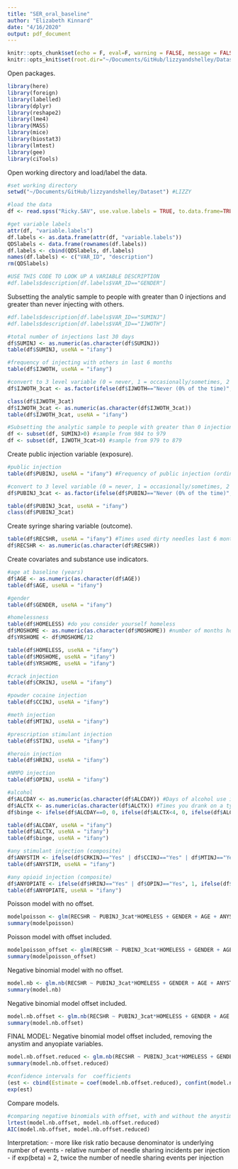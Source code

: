```yaml
---
title: "SER_oral_baseline"
author: "Elizabeth Kinnard"
date: "4/16/2020"
output: pdf_document
---
```


```r
knitr::opts_chunk$set(echo = F, eval=F, warning = FALSE, message = FALSE, global.par=TRUE)
knitr::opts_knit$set(root.dir="~/Documents/GitHub/lizzyandshelley/Dataset")
```

Open packages.
```r
library(here)
library(foreign)
library(labelled)
library(dplyr)
library(reshape2)
library(lme4)
library(MASS)
library(mice)
library(biostat3)
library(lmtest)
library(gee)
library(ciTools)
```

Open working directory and load/label the data.
```r
#set working directory
setwd("~/Documents/GitHub/lizzyandshelley/Dataset") #LIZZY

#load the data
df <- read.spss("Ricky.SAV", use.value.labels = TRUE, to.data.frame=TRUE)

#get variable labels
attr(df, "variable.labels")
df.labels <- as.data.frame(attr(df, "variable.labels"))
QDSlabels <- data.frame(rownames(df.labels))
df.labels <- cbind(QDSlabels, df.labels)
names(df.labels) <- c("VAR_ID", "description")
rm(QDSlabels)

#USE THIS CODE TO LOOK UP A VARIABLE DESCRIPTION
#df.labels$description[df.labels$VAR_ID=="GENDER"]
```

Subsetting the analytic sample to people with greater than 0 injections and greater than never injecting with others. 
```r
#df.labels$description[df.labels$VAR_ID=="SUMINJ"]
#df.labels$description[df.labels$VAR_ID=="IJWOTH"]

#total number of injections last 30 days
df$SUMINJ <- as.numeric(as.character(df$SUMINJ))
table(df$SUMINJ, useNA = "ifany")

#frequency of injecting with others in last 6 months
table(df$IJWOTH, useNA = "ifany")

#convert to 3 level variable (0 = never, 1 = occasionally/sometimes, 2 = usually/always)
df$IJWOTH_3cat <- as.factor(ifelse(df$IJWOTH=="Never (0% of the time)", 0, ifelse(df$IJWOTH=="Occasionally (less than 25% of the time)" | df$IJWOTH=="Sometimes (25% to 74% of the time)", 1, ifelse(df$IJWOTH=="Usually (75% to 99% of the time)" | df$IJWOTH=="Always (100% of the time)", 2, NA))))

class(df$IJWOTH_3cat)
df$IJWOTH_3cat <- as.numeric(as.character(df$IJWOTH_3cat))
table(df$IJWOTH_3cat, useNA = "ifany")

#Subsetting the analytic sample to people with greater than 0 injections and greater than never injecting with others. 
df <- subset(df, SUMINJ>0) #sample from 984 to 979
df <- subset(df, IJWOTH_3cat>0) #sample from 979 to 879
```


Create public injection variable (exposure).
```r
#public injection
table(df$PUBINJ, useNA = "ifany") #Frequency of public injection (ordinal)

#convert to 3 level variable (0 = never, 1 = occasionally/sometimes, 2 = usually/always)
df$PUBINJ_3cat <- as.factor(ifelse(df$PUBINJ=="Never (0% of the time)", 0, ifelse(df$PUBINJ=="Occasionally (less than 25% of the time)" | df$PUBINJ=="Sometimes (25% to 74% of the time)", 1, ifelse(df$PUBINJ=="Usually (75% to 99% of the time)" | df$PUBINJ=="Always (100% of the time)", 2, NA))))

table(df$PUBINJ_3cat, useNA = "ifany") 
class(df$PUBINJ_3cat)
```

Create syringe sharing variable (outcome).
```r
table(df$RECSHR, useNA = "ifany") #Times used dirty needles last 6 months
df$RECSHR <- as.numeric(as.character(df$RECSHR))
```


Create covariates and substance use indicators.
```r
#age at baseline (years)
df$AGE <- as.numeric(as.character(df$AGE))
table(df$AGE, useNA = "ifany")

#gender
table(df$GENDER, useNA = "ifany")

#homelessness
table(df$HOMELESS) #do you consider yourself homeless 
df$MOSHOME <- as.numeric(as.character(df$MOSHOME)) #number of months homeless
df$YRSHOME <- df$MOSHOME/12

table(df$HOMELESS, useNA = "ifany")
table(df$MOSHOME, useNA = "ifany")
table(df$YRSHOME, useNA = "ifany")

#crack injection
table(df$CRKINJ, useNA = "ifany")

#powder cocaine injection
table(df$CCINJ, useNA = "ifany")

#meth injection
table(df$MTINJ, useNA = "ifany")

#prescription stimulant injection
table(df$STINJ, useNA = "ifany")

#heroin injection
table(df$HRINJ, useNA = "ifany")

#NMPO injection
table(df$OPINJ, useNA = "ifany")

#alcohol
df$ALCDAY <- as.numeric(as.character(df$ALCDAY)) #Days of alcohol use in last 30 days
df$ALCTX <- as.numeric(as.character(df$ALCTX)) #Times you drank on a typical day
df$binge <- ifelse(df$ALCDAY==0, 0, ifelse(df$ALCTX<4, 0, ifelse(df$ALCTX>3, 1, NA))) #binge alcohol on a typical day (>3 drinks)

table(df$ALCDAY, useNA = "ifany")
table(df$ALCTX, useNA = "ifany")
table(df$binge, useNA = "ifany")

#any stimulant injection (composite)
df$ANYSTIM <- ifelse(df$CRKINJ=="Yes" | df$CCINJ=="Yes" | df$MTINJ=="Yes" | df$STINJ=="Yes", 1, ifelse(df$CRKINJ=="No" & df$CCINJ=="No" & df$MTINJ=="No" & df$STINJ=="No", 0, NA))
table(df$ANYSTIM, useNA = "ifany")

#any opioid injection (composite)
df$ANYOPIATE <- ifelse(df$HRINJ=="Yes" | df$OPINJ=="Yes", 1, ifelse(df$HRINJ=="No" & df$OPINJ=="No", 0, NA))
table(df$ANYOPIATE, useNA = "ifany")
```

Poisson model with no offset.
```r
modelpoisson <- glm(RECSHR ~ PUBINJ_3cat*HOMELESS + GENDER + AGE + ANYSTIM + ANYOPIATE, family = "poisson", data = df, na.action = na.omit)
summary(modelpoisson)
```

Poisson model with offset included.
```r
modelpoisson_offset <- glm(RECSHR ~ PUBINJ_3cat*HOMELESS + GENDER + AGE + ANYSTIM + ANYOPIATE, family = "poisson", offset = log(df$SUMINJ), data = df, na.action = na.omit)
summary(modelpoisson_offset)
```

Negative binomial model with no offset.
```r
model.nb <- glm.nb(RECSHR ~ PUBINJ_3cat*HOMELESS + GENDER + AGE + ANYSTIM + ANYOPIATE, data = df, na.action = na.omit)
summary(model.nb)
```

Negative binomial model offset included.
```r
model.nb.offset <- glm.nb(RECSHR ~ PUBINJ_3cat*HOMELESS + GENDER + AGE + ANYSTIM + ANYOPIATE + offset(log(df$SUMINJ)), data = df, na.action = na.omit)
summary(model.nb.offset)
```

FINAL MODEL: Negative binomial model offset included, removing the anystim and anyopiate variables.
```r
model.nb.offset.reduced <- glm.nb(RECSHR ~ PUBINJ_3cat*HOMELESS + GENDER + AGE + offset(log(df$SUMINJ)), data = df, na.action = na.omit)
summary(model.nb.offset.reduced)

#confidence intervals for  coefficients
(est <- cbind(Estimate = coef(model.nb.offset.reduced), confint(model.nb.offset.reduced)))
exp(est)
```

Compare models.
```r
#comparing negative binomials with offset, with and without the anystim and anyopiate variables
lrtest(model.nb.offset, model.nb.offset.reduced)
AIC(model.nb.offset, model.nb.offset.reduced)
```

Interpretation:
- more like risk ratio because denominator is underlying number of events
- relative number of needle sharing incidents per injection 
- if exp(beta) = 2, twice the number of needle sharing events per injection 

